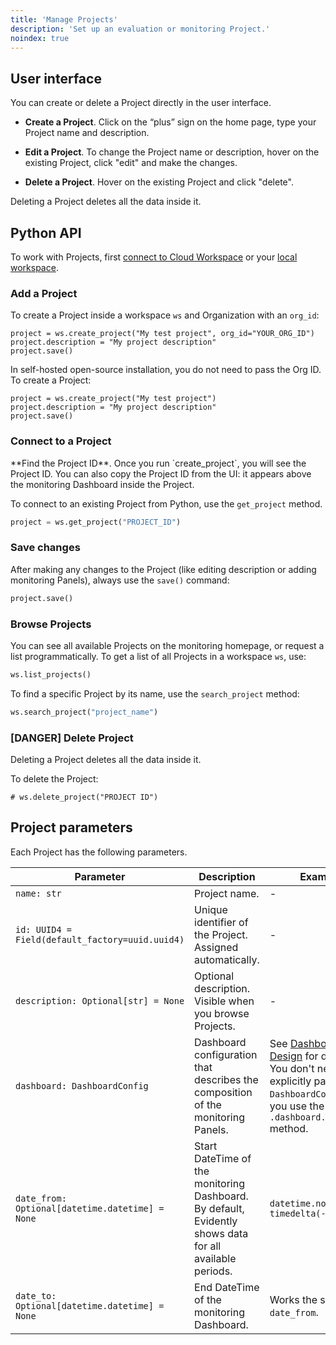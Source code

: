 ```yaml
---
title: 'Manage Projects'
description: 'Set up an evaluation or monitoring Project.'
noindex: true
---
```


## User interface

You can create or delete a Project directly in the user interface.

* **Create a Project**. Click on the “plus” sign on the home page, type your Project name and description.

* **Edit a Project**. To change the Project name or description, hover on the existing Project, click "edit" and make the changes.

* **Delete a Project**. Hover on the existing Project and click "delete".

<Warning>
  Deleting a Project deletes all the data inside it.
</Warning>

## Python API

To work with Projects, first [connect to Cloud Workspace](../setup/cloud) or your [local workspace](../setup/self-hosting).

### Add a Project

To create a Project inside a workspace `ws` and Organization with an `org_id`:

```
project = ws.create_project("My test project", org_id="YOUR_ORG_ID")
project.description = "My project description"
project.save()
```

In self-hosted open-source installation, you do not need to pass the Org ID. To create a Project:

```
project = ws.create_project("My test project")
project.description = "My project description"
project.save()
```

### Connect to a Project

<Tip>
  **Find the Project ID**. Once you run `create_project`, you will see the Project ID. You can also copy the Project ID from the UI: it appears above the monitoring Dashboard inside the Project.
</Tip>

To connect to an existing Project from Python, use the `get_project` method.

```python
project = ws.get_project("PROJECT_ID")
```

### Save changes

After making any changes to the Project (like editing description or adding monitoring Panels), always use the `save()` command:

```python
project.save()
```

### Browse Projects

You can see all available Projects on the monitoring homepage, or request a list programmatically. To get a list of all Projects in a workspace `ws`, use:

```python
ws.list_projects()
```

To find a specific Project by its name, use the `search_project` method:

```python
ws.search_project("project_name")
```

### \[DANGER] Delete Project

<Warning>
  Deleting a Project deletes all the data inside it.
</Warning>

To delete the Project:

```
# ws.delete_project("PROJECT ID")
```

## Project parameters

Each Project has the following parameters.

| Parameter                                       | Description                                                                                                                            | Example                                                                                                                                                     |
| ----------------------------------------------- | -------------------------------------------------------------------------------------------------------------------------------------- | ----------------------------------------------------------------------------------------------------------------------------------------------------------- |
| `name: str`                                     | Project name.                                                                                                                          | -                                                                                                                                                           |
| `id: UUID4 = Field(default_factory=uuid.uuid4)` | Unique identifier of the Project. Assigned automatically.                                                                              | -                                                                                                                                                           |
| `description: Optional[str] = None`             | Optional description. Visible when you browse Projects.                                                                                | -                                                                                                                                                           |
| `dashboard: DashboardConfig`                    | Dashboard configuration that describes the composition of the monitoring Panels.                                                       | See [Dashboard Design](dashboard_add_panels) for details. You don't need to explicitly pass `DashboardConfig` if you use the `.dashboard.add_panel` method. |
| `date_from: Optional[datetime.datetime] = None` | Start DateTime of the monitoring Dashboard. By default, Evidently shows data for all available periods. | `datetime.now() + timedelta(-30)`                                                                                                                           |
| `date_to: Optional[datetime.datetime] = None`   | End DateTime of the monitoring Dashboard.                                                                                              | Works the same as `date_from`.                                                                                                                              |